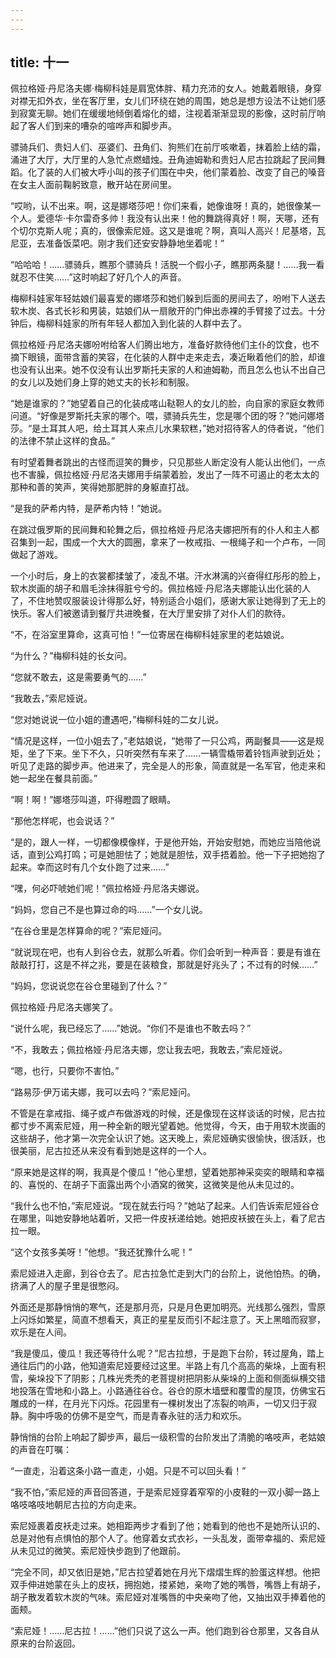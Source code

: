 ```yaml
---
---
---
```

title: 十一
---



佩拉格娅·丹尼洛夫娜·梅柳科娃是肩宽体胖、精力充沛的女人。她戴着眼镜，身穿对襟无扣外衣，坐在客厅里，女儿们环绕在她的周围，她总是想方设法不让她们感到寂寞无聊。她们在缓缓地倾倒着熔化的蜡，注视着渐渐显现的影像，这时前厅响起了客人们到来的嘈杂的喧哗声和脚步声。

骠骑兵们、贵妇人们、巫婆们、丑角们、狗熊们在前厅咳嗽着，抹着脸上结的霜，涌进了大厅，大厅里的人急忙点燃蜡烛。丑角迪姆勒和贵妇人尼古拉跳起了民间舞蹈。化了装的人们被大呼小叫的孩子们围在中央，他们蒙着脸、改变了自己的嗓音在女主人面前鞠躬致意，散开站在房间里。

“哎哟，认不出来。啊，这是娜塔莎吧！你们来看，她像谁呀！真的，她很像某一个人。爱德华·卡尔雷奇多帅！我没有认出来！他的舞跳得真好！啊，天哪，还有个切尔克斯人呢；真的，很像索尼娅。这又是谁呢？啊，真叫人高兴！尼基塔，瓦尼亚，去准备饭菜吧。刚才我们还安安静静地坐着呢！”

“哈哈哈！……骠骑兵，瞧那个骠骑兵！活脱一个假小子，瞧那两条腿！……我一看就忍不住笑……”这时响起了好几个人的声音。

梅柳科娃家年轻姑娘们最喜爱的娜塔莎和她们躲到后面的房间去了，吩咐下人送去软木炭、各式长衫和男装，姑娘们从一扇敞开的门伸出赤裸的手臂接了过去。十分钟后，梅柳科娃家的所有年轻人都加入到化装的人群中去了。

佩拉格娅·丹尼洛夫娜吩咐给客人们腾出地方，准备好款待他们主仆的饮食，也不摘下眼镜，面带含蓄的笑容，在化装的人群中走来走去，凑近瞅着他们的脸，却谁也没有认出来。她不仅没有认出罗斯托夫家的人和迪姆勒，而且怎么也认不出自己的女儿以及她们身上穿的她丈夫的长衫和制服。

“她是谁家的？”她望着自己的化装成喀山鞑靼人的女儿的脸，向自家的家庭女教师问道。“好像是罗斯托夫家的哪个。喂，骠骑兵先生，您是哪个团的呀？”她问娜塔莎。“是土耳其人吧，给土耳其人来点儿水果软糕，”她对招待客人的侍者说，“他们的法律不禁止这样的食品。”

有时望着舞者跳出的古怪而逗笑的舞步，只见那些人断定没有人能认出他们，一点也不害臊，佩拉格娅·丹尼洛夫娜用手绢蒙着脸，发出了一阵不可遏止的老太太的那种和善的笑声，笑得她那肥胖的身躯直打战。

“是我的萨希内特，是萨希内特！”她说。

在跳过俄罗斯的民间舞和轮舞之后，佩拉格娅·丹尼洛夫娜把所有的仆人和主人都召集到一起，围成一个大大的圆圈，拿来了一枚戒指、一根绳子和一个卢布，一同做起了游戏。

一个小时后，身上的衣裳都揉皱了，凌乱不堪。汗水淋漓的兴奋得红彤彤的脸上，软木炭画的胡子和眉毛涂抹得脏兮兮的。佩拉格娅·丹尼洛夫娜能认出化装的人了，不住地赞叹服装设计得那么好，特别适合小姐们，感谢大家让她得到了无上的快乐。客人们被邀请到餐厅共进晚餐，在大厅里安排了对仆人们的款待。

“不，在浴室里算命，这真可怕！”一位寄居在梅柳科娃家里的老姑娘说。

“为什么？”梅柳科娃的长女问。

“您就不敢去，这是需要勇气的……”

“我敢去，”索尼娅说。

“您对她说说一位小姐的遭遇吧，”梅柳科娃的二女儿说。

“情况是这样，一位小姐去了，”老姑娘说，“她带了一只公鸡，两副餐具——这是规矩，坐了下来。坐下不久，只听突然有车来了……一辆雪橇带着铃铛声驶到近处；听见了走路的脚步声。他进来了，完全是人的形象，简直就是一名军官，他走来和她一起坐在餐具前面。”

“啊！啊！”娜塔莎叫道，吓得瞪圆了眼睛。

“那他怎样呢，也会说话？”

“是的，跟人一样，一切都像模像样，于是他开始，开始安慰她，而她应当陪他说话，直到公鸡打鸣；可是她胆怯了；她就是胆怯，双手捂着脸。他一下子把她抱了起来。幸而这时有几个女仆跑了过来……”

“嘿，何必吓唬她们呢！”佩拉格娅·丹尼洛夫娜说。

“妈妈，您自己不是也算过命的吗……”一个女儿说。

“在谷仓里是怎样算命的呢？”索尼娅问。

“就说现在吧，也有人到谷仓去，就那么听着。你们会听到一种声音：要是有谁在敲敲打打，这是不祥之兆，要是在装粮食，那就是好兆头了；不过有的时候……”

“妈妈，您说说您在谷仓里碰到了什么？”

佩拉格娅·丹尼洛夫娜笑了。

“说什么呢，我已经忘了……”她说。“你们不是谁也不敢去吗？”

“不，我敢去；佩拉格娅·丹尼洛夫娜，您让我去吧，我敢去，”索尼娅说。

“嗯，也行，只要你不害怕。”

“路易莎·伊万诺夫娜，我可以去吗？”索尼娅问。

不管是在拿戒指、绳子或卢布做游戏的时候，还是像现在这样谈话的时候，尼古拉都寸步不离索尼娅，用一种全新的眼光望着她。他觉得，今天，由于用软木炭画的这些胡子，他才第一次完全认识了她。这天晚上，索尼娅确实很愉快，很活跃，也很美丽，尼古拉还从来没有看到她是这样的一个人。

“原来她是这样的啊，我真是个傻瓜！”他心里想，望着她那神采奕奕的眼睛和幸福的、喜悦的、在胡子下面露出两个小酒窝的微笑，这微笑是他从未见过的。

“我什么也不怕，”索尼娅说。“现在就去行吗？”她站了起来。人们告诉索尼娅谷仓在哪里，叫她安静地站着听，又把一件皮袄递给她。她把皮袄披在头上，看了尼古拉一眼。

“这个女孩多美呀！”他想。“我还犹豫什么呢！”

索尼娅进入走廊，到谷仓去了。尼古拉急忙走到大门的台阶上，说他怕热。的确，挤满了人的屋子里是很憋闷。

外面还是那静悄悄的寒气，还是那月亮，只是月色更加明亮。光线那么强烈，雪原上闪烁如繁星，简直不想看天，真正的星星反而引不起注意了。天上黑暗而寂寥，欢乐是在人间。

“我是傻瓜，傻瓜！我还等待什么呢？”尼古拉想，于是跑下台阶，转过屋角，踏上通往后门的小路，他知道索尼娅要经过这里。半路上有几个高高的柴垛，上面有积雪，柴垛投下了阴影；几株光秃秃的老菩提树把阴影从柴垛的上面和侧面纵横交错地投落在雪地和小路上。小路通往谷仓。谷仓的原木墙壁和覆雪的屋顶，仿佛宝石雕成的一样，在月光下闪烁。花园里有一棵树发出了冻裂的响声，一切又归于寂静。胸中呼吸的仿佛不是空气，而是青春永驻的活力和欢乐。

静悄悄的台阶上响起了脚步声，最后一级积雪的台阶发出了清脆的咯吱声，老姑娘的声音在叮嘱：

“一直走，沿着这条小路一直走，小姐。只是不可以回头看！”

“我不怕，”索尼娅的声音回答道，于是索尼娅穿着窄窄的小皮鞋的一双小脚一路上咯吱咯吱地朝尼古拉的方向走来。

索尼娅裹着皮袄走过来。她相距两步才看到了他；她看到的他也不是她所认识的、总是对他有点惧怕的那个人了。他穿着女式衣衫，一头乱发，面带幸福的、索尼娅从未见过的微笑。索尼娅快步跑到了他跟前。

“完全不同，却又依旧是她，”尼古拉望着她在月光下熠熠生辉的脸蛋这样想。他把双手伸进她蒙在头上的皮袄，拥抱她，搂紧她，亲吻了她的嘴唇，嘴唇上有胡子，胡子散发着软木炭的气味。索尼娅对准嘴唇的中央亲吻了他，又抽出双手捧着他的面颊。

“索尼娅！……尼古拉！……”他们只说了这么一声。他们跑到谷仓那里，又各自从原来的台阶返回。